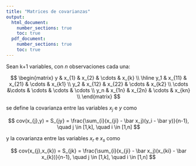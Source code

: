 ```yaml
---
title: "Matrices de covarianzas"
output: 
  html_document:
    number_sections: true
    toc: true
  pdf_document:
    number_sections: true
    toc: true
---
```


Sean k+1 variables, con $n$ observaciones cada una:

$$
\begin{matrix}
y & x_{1} & x_{2} & \cdots & x_{k} \\
\hline
y_1 & x_{11} & x_{21} & \cdots  & x_{k1} \\
y_2 & x_{12} & x_{22} & \cdots  & x_{k2} \\
\cdots &\cdots & \cdots & \cdots  & \cdots \\
y_n & x_{1n} & x_{2n} & \cdots  & x_{kn} \\
\end{matrix}
$$

se define la covarianza entre las variables $x_j$ e $y$ como

$$
cov(x_{j},y) = S_{jy} = \frac{\sum_{i}(x_{ji} - \bar x_j)(y_i - \bar y)}{n-1}, \quad j \in [1,k], \quad i \in [1,n]
$$

y la covarianza entre las variables $x_r$ e $x_s$ como

$$
cov(x_{j},x_{k}) = S_{jk} = \frac{\sum_{i}(x_{ji} - \bar x_j)(x_{ki} - \bar x_{k})}{n-1}, \quad j \in [1,k], \quad i \in [1,n]
$$

